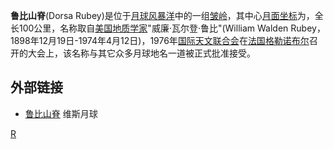 '''鲁比山脊'''(Dorsa Rubey)是位于[[月球|月球]][[风暴洋|风暴洋]]中的一组[[皱岭|皱岭]]，其中心[[月面坐标|月面坐标]]为{{Lunar coords and quad cat|10.0|S|42.0|W|globe:Moon}}，全长100公里，名称取自[[美国|美国]][[地质学家|地质学家]]"威廉·瓦尔登·鲁比"(William Walden Rubey，1898年12月19日-1974年4月12日)，1976年[[国际天文联合会|国际天文联合会]]在[[法国|法国]][[格勒诺布尔|格勒诺布尔]]召开的大会上，该名称与其它众多月球地名一道被正式批准接受。

==外部链接==
* [http://the-moon.wikispaces.com/Dorsa+Rubey 鲁比山脊] {{Wayback|url=http://the-moon.wikispaces.com/Dorsa+Rubey |date=20180531192553 }} 维斯月球

{{moon-stub}}
[[Category:月球山脊|R]]